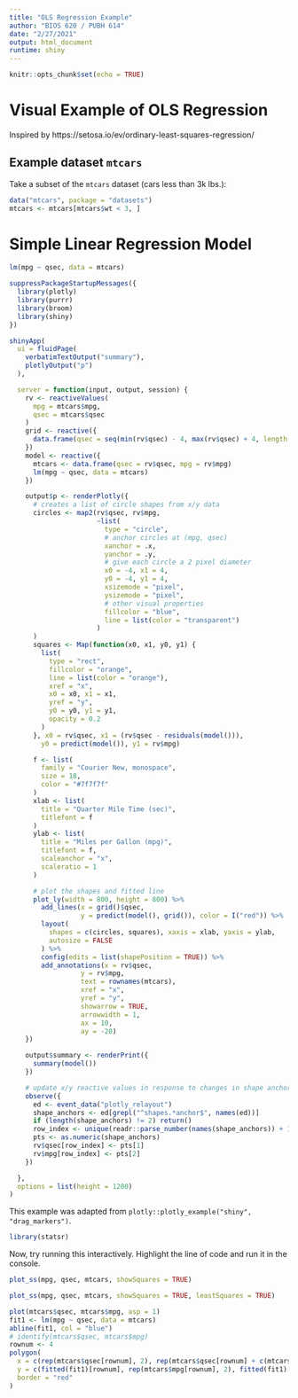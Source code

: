 ```yaml
---
title: "OLS Regression Example"
author: "BIOS 620 / PUBH 614"
date: "2/27/2021"
output: html_document
runtime: shiny
---
```


```r
knitr::opts_chunk$set(echo = TRUE)
```

# Visual Example of OLS Regression

Inspired by https://setosa.io/ev/ordinary-least-squares-regression/

## Example dataset `mtcars`

Take a subset of the `mtcars` dataset (cars less than 3k lbs.):

```r
data("mtcars", package = "datasets")
mtcars <- mtcars[mtcars$wt < 3, ]
```

# Simple Linear Regression Model

```r
lm(mpg ~ qsec, data = mtcars)
```


```r
suppressPackageStartupMessages({
  library(plotly)
  library(purrr)
  library(broom)
  library(shiny)
})

shinyApp(
  ui = fluidPage(
    verbatimTextOutput("summary"),
    plotlyOutput("p")
  ),

  server = function(input, output, session) {
    rv <- reactiveValues(
      mpg = mtcars$mpg,
      qsec = mtcars$qsec
    )
    grid <- reactive({
      data.frame(qsec = seq(min(rv$qsec) - 4, max(rv$qsec) + 4, length = 10))
    })
    model <- reactive({
      mtcars <- data.frame(qsec = rv$qsec, mpg = rv$mpg)
      lm(mpg ~ qsec, data = mtcars)
    })

    output$p <- renderPlotly({
      # creates a list of circle shapes from x/y data
      circles <- map2(rv$qsec, rv$mpg,
                      ~list(
                        type = "circle",
                        # anchor circles at (mpg, qsec)
                        xanchor = .x,
                        yanchor = .y,
                        # give each circle a 2 pixel diameter
                        x0 = -4, x1 = 4,
                        y0 = -4, y1 = 4,
                        xsizemode = "pixel",
                        ysizemode = "pixel",
                        # other visual properties
                        fillcolor = "blue",
                        line = list(color = "transparent")
                      )
      )
      squares <- Map(function(x0, x1, y0, y1) {
        list(
          type = "rect",
          fillcolor = "orange",
          line = list(color = "orange"),
          xref = "x",
          x0 = x0, x1 = x1,
          yref = "y",
          y0 = y0, y1 = y1,
          opacity = 0.2
        )
      }, x0 = rv$qsec, x1 = (rv$qsec - residuals(model())),
        y0 = predict(model()), y1 = rv$mpg)

      f <- list(
        family = "Courier New, monospace",
        size = 18,
        color = "#7f7f7f"
      )
      xlab <- list(
        title = "Quarter Mile Time (sec)",
        titlefont = f
      )
      ylab <- list(
        title = "Miles per Gallon (mpg)",
        titlefont = f,
        scaleanchor = "x",
        scaleratio = 1
      )

      # plot the shapes and fitted line
      plot_ly(width = 800, height = 800) %>%
        add_lines(x = grid()$qsec,
                  y = predict(model(), grid()), color = I("red")) %>%
        layout(
          shapes = c(circles, squares), xaxis = xlab, yaxis = ylab,
          autosize = FALSE
        ) %>%
        config(edits = list(shapePosition = TRUE)) %>%
        add_annotations(x = rv$qsec,
                  y = rv$mpg,
                  text = rownames(mtcars),
                  xref = "x",
                  yref = "y",
                  showarrow = TRUE,
                  arrowwidth = 1,
                  ax = 10,
                  ay = -20)
    })

    output$summary <- renderPrint({
      summary(model())
    })

    # update x/y reactive values in response to changes in shape anchors
    observe({
      ed <- event_data("plotly_relayout")
      shape_anchors <- ed[grepl("^shapes.*anchor$", names(ed))]
      if (length(shape_anchors) != 2) return()
      row_index <- unique(readr::parse_number(names(shape_anchors)) + 1)
      pts <- as.numeric(shape_anchors)
      rv$qsec[row_index] <- pts[1]
      rv$mpg[row_index] <- pts[2]
    })

  },
  options = list(height = 1200)
)
```

This example was adapted from `plotly::plotly_example("shiny", "drag_markers")`.

```r
library(statsr)
```

Now, try running this interactively. Highlight the line of code and
run it in the console.

```r
plot_ss(mpg, qsec, mtcars, showSquares = TRUE)
```

```r
plot_ss(mpg, qsec, mtcars, showSquares = TRUE, leastSquares = TRUE)
```

```r
plot(mtcars$qsec, mtcars$mpg, asp = 1)
fit1 <- lm(mpg ~ qsec, data = mtcars)
abline(fit1, col = "blue")
# identify(mtcars$qsec, mtcars$mpg)
rownum <- 4
polygon(
  x = c(rep(mtcars$qsec[rownum], 2), rep(mtcars$qsec[rownum] + c(mtcars$mpg[rownum] - fitted(fit1)[rownum]), 2)),
  y = c(fitted(fit1)[rownum], rep(mtcars$mpg[rownum], 2), fitted(fit1)[rownum]),
  border = "red"
)
```
